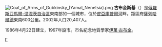 {{coord|64|26|N|76|30|E|display=title}}
[[File:Coat_of_Arms_of_Gubkinsky_(Yamal_Nenetsia).png|right]]
'''古布金斯基'''（{{lang-ru|Гу́бкинский}}）是[[俄羅斯|俄羅斯]][[亞馬爾-涅涅茨自治區|亞馬爾-涅涅茨自治區]]東南部的一個城市，位於[[皮亞庫普爾河|皮亞庫普爾河]]畔，距區府[[薩列哈爾德|薩列哈爾德]]東南600公里。2002年人口20,407人。

1986年4月22日建立，1997年設市。市名紀念地質學家[[伊萬·古布金|伊萬·古布金]]。

{{亞馬爾-涅涅茨自治區城市}}
{{Authority control}}

[[Category:亞馬爾-涅涅茨自治區城市|Г]]
